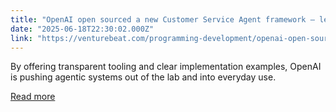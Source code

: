 ```yaml
---
title: "OpenAI open sourced a new Customer Service Agent framework — learn more about its growing enterprise strategy"
date: "2025-06-18T22:30:02.000Z"
link: "https://venturebeat.com/programming-development/openai-open-sourced-a-new-customer-service-agent-framework-learn-more-about-its-growing-enterprise-strategy/"
---
```


By offering transparent tooling and clear implementation examples, OpenAI is pushing agentic systems out of the lab and into everyday use.

[Read more](https://venturebeat.com/programming-development/openai-open-sourced-a-new-customer-service-agent-framework-learn-more-about-its-growing-enterprise-strategy/)
